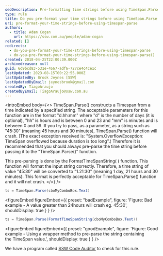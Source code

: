 ```yaml
---
seoDescription: Pre-formatting time strings before using TimeSpan.Parse() ensures accurate and crash-free parsing of time values.
type: rule
title: Do you pre-format your time strings before using TimeSpan.Parse()?
uri: pre-format-your-time-strings-before-using-timespan-parse
authors:
  - title: Adam Cogan
    url: https://ssw.com.au/people/adam-cogan
related: []
redirects:
  - do-you-pre-format-your-time-strings-before-using-timespan-parse
  - do-you-pre-format-your-time-strings-before-using-timespan-parse()
created: 2018-04-25T22:00:39.000Z
archivedreason: null
guid: 6d9bcd83-531e-4667-adf6-727ce4c4ce1c
lastUpdated: 2023-08-15T00:22:55.000Z
lastUpdatedBy: Brook Jeynes [SSW]
lastUpdatedByEmail: jeynesbrook@gmail.com
createdBy: TiagoAraujo
createdByEmail: TiagoAraujo@ssw.com.au
---
```


<introEmbed
  body={<>
TimeSpan.Parse() constructs a Timespan from a time indicated by a specified string. The acceptable parameters for this function are in the format "d.hh:mm" where "d" is the number of days (it is optional), "hh" is hours and is between 0 and 23 and "mm" is minutes and is between 0 and 59. If you try to pass, as a parameter, as a string such as "45:30" (meaning 45 hours and 30 minutes), TimeSpan.Parse() function will crash. (The exact exception received is: "System.OverflowException: TimeSpan overflowed because duration is too long".) Therefore it is recommended that you should always pre-parse the time string before passing it to the "TimeSpan.Parse()" function.

This pre-parsing is done by the FormatTimeSpanString( ) function. This function will format the input string correctly. Therefore, a time string of value "45:30" will be converted to "1.21:30" (meaning 1 day, 21 hours and 30 minutes). This format is perfectly acceptable for TimeSpan.Parse() function and it will not crash.
  </>}
/>
```csharp
ts = TimeSpan.Parse(cboMyComboBox.Text)
```

<figureEmbed figureEmbed={{
  preset: "badExample",
  figure: 'Figure: Bad example - A value greater than 24hours will crash eg. 45:30',
  shouldDisplay: true
} } />


```csharp
ts = TimeSpan.Parse(FormatTimeSpanString(cboMyComboBox.Text))
```

<figureEmbed figureEmbed={{
  preset: "goodExample",
  figure: 'Figure: Good example - Using a wrapper method to pre-parse the string containing the TimeSpan value.',
  shouldDisplay: true
} } />


We have a program called [SSW Code Auditor](https://www.ssw.com.au/ssw/CodeAuditor/Rules.aspx#TimeSpan) to check for this rule.

